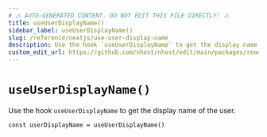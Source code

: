 ```yaml
---
# ⚠️ AUTO-GENERATED CONTENT. DO NOT EDIT THIS FILE DIRECTLY! ⚠️
title: useUserDisplayName()
sidebar_label: useUserDisplayName()
slug: /reference/nextjs/use-user-display-name
description: Use the hook `useUserDisplayName` to get the display name of the user.
custom_edit_url: https://github.com/nhost/nhost/edit/main/packages/react/src/useUserDisplayName.ts#L14
---
```


# `useUserDisplayName()`

Use the hook `useUserDisplayName` to get the display name of the user.

```tsx
const userDisplayName = useUserDisplayName()
```
